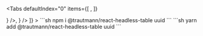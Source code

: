 
<Tabs
  defaultIndex="0"
  items={[
    <TabItem label="Documentation" />,
    <TabItem label="Component props" />
  ]}
>
  <Tab>
    <Tabs
      defaultIndex="0"
      items={[
        <TabItem icon={<TsIcon />} />,
        <TabItem icon={<JsIcon />} />
      ]}
    >
      <Tab>
        ```sh
        npm i @trautmann/react-headless-table uuid
        ```
      </Tab>
      <Tab>
        ```sh
        yarn add @trautmann/react-headless-table uuid
        ```
      </Tab>
    </Tabs>
  </Tab>
  <Tab>
    <PropsTable of={ReactHeadlessTable} />
  </Tab>
</Tabs>